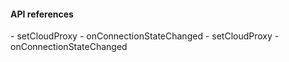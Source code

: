 <PlatformWrapper platform="electron">

#### API references

<ProductWrapper notAllowed = "voice-calling">
- <Link to="{{Global.API_REF_ELECTRON_ROOT}}/class_irtcengine.html#api_setcloudproxy">setCloudProxy</Link>
- <Link to="{{Global.API_REF_ELECTRON_ROOT}}/class_irtcengineeventhandler.html#callback_onconnectionstatechanged">onConnectionStateChanged</Link>
</ProductWrapper>

<ProductWrapper product = "voice-calling">
- <Link to="{{Global.API_REF_ELECTRON_ROOT_VOICE_SDK}}/class_irtcengine.html#api_setcloudproxy">setCloudProxy</Link>
- <Link to="{{Global.API_REF_ELECTRON_ROOT_VOICE_SDK}}/class_irtcengineeventhandler.html#callback_onconnectionstatechanged">onConnectionStateChanged</Link>
</ProductWrapper>
</PlatformWrapper>
